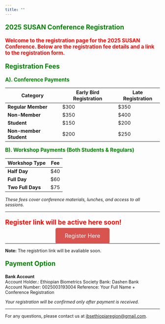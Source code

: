 ```yaml
---
title: ""
--- 
```


<p style="color: green; font-size: 1.5em; font-weight: bold;"> 2025 SUSAN Conference Registration </p>

<p style="color: red; font-size: 1.2em; font-weight: bold;"> Welcome to the registration page for the 2025 SUSAN Conference. Below are the registration fee details and a link to the registration form. </p>

<p style="color: green; font-size: 1.5em; font-weight: bold;"> Registration Fees</p>



<p style="color: green; font-size: 1.2em; font-weight: bold;"> A). Conference Payments</p>

| Category               | Early Bird Registration | Late Registration |
|------------------------|-------------------------|-------------------|
| **Regular Member**     | $300                    | $350              |
| **Non-Member**         | $350                    | $400              |
| **Student**            | $150                    | $200              |
| **Non-member Student** | $200                    | $250              |


<p style="color: green; font-size: 1.2em; font-weight: bold;"> B). Workshop Payments (Both Students & Regulars)</p>

| Workshop Type       | Fee |
|---------------------|-----|
| **Half Day**        | $40 |
| **Full Day**        | $60 |
| **Two Full Days**   | $75 |


<!--  
<p style="color: green; font-size: 1.2em; font-weight: bold;"> C). National Payments (Ethiopian Participants)</p>

| Category | Fee (Birr) |
|----------|-----------|
| **Category 1** | -  |
| **Category 2** | -  |
| **Category 3** | -  |

-->

*These fees cover conference materials, lunches, and access to all sessions.*


---

<p style="color: red; font-size: 1.5em; font-weight: bold;">Register link will be active here soon!</p>


<div style="text-align: center; margin-top: 20px;">
  <a href="https://docs.google.com/forms/d/e/1FAIpQLSe9aLwBOHwqbfNaRiWK1fIE4xPIP1CQcd2aQD87cswl7NtUVw/viewform" target="_blank" style="background-color: #d9534f; color: white; padding: 15px 30px; font-size: 18px; text-decoration: none; border-radius: 5px;">
    Register Here
  </a>
</div>


---

**Note:** The registrtion link will be avaliable soon. 

<p style="color: green; font-size: 1.5em; font-weight: bold;"> Payment Option</p>

 **Bank Account**  
   Account Holder.: Ethiopian Biometrics Society 
   Bank: Dashen Bank  
   Account Number: 0025003193004
   Reference: Your Full Name + Conference Registration

*Your registration will be confirmed only after payment is received.*

---

For any questions, please contact us at [ibsethiopiaregion@gmail.com](mailto:ibsethiopiaregion@gmail.com).

